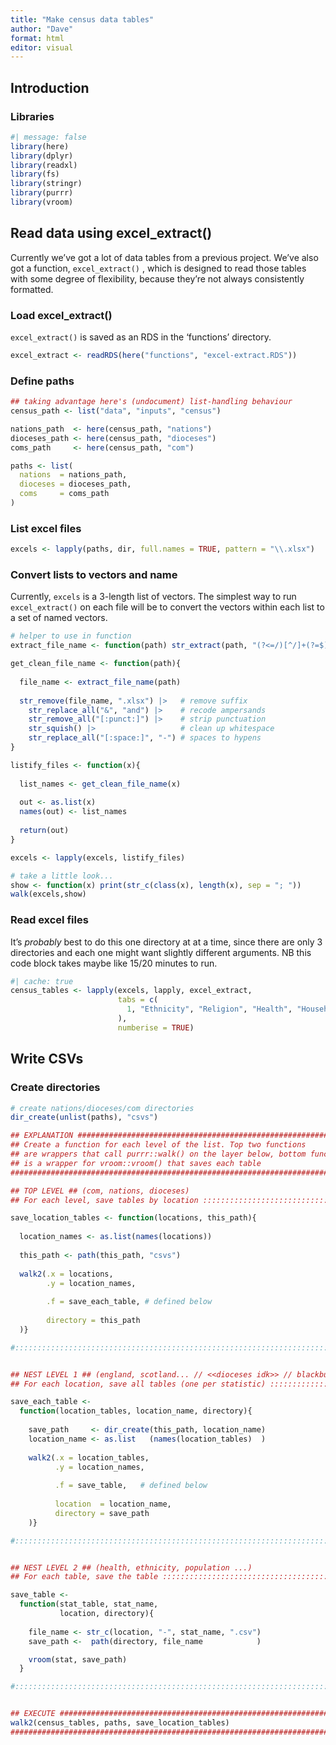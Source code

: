 ```yaml
---
title: "Make census data tables"
author: "Dave"
format: html
editor: visual
---
```


## Introduction

### Libraries

```r
#| message: false
library(here)
library(dplyr)
library(readxl)
library(fs)
library(stringr)
library(purrr)
library(vroom)
```

## Read data using excel_extract()

Currently we've got a lot of data tables from a previous project. We've also got a function, `excel_extract()` , which is designed to read those tables with some degree of flexibility, because they're not always consistently formatted.

### Load excel_extract()

`excel_extract()` is saved as an RDS in the 'functions' directory.

```r
excel_extract <- readRDS(here("functions", "excel-extract.RDS"))
```

### Define paths

```r
## taking advantage here's (undocument) list-handling behaviour
census_path <- list("data", "inputs", "census")

nations_path  <- here(census_path, "nations")
dioceses_path <- here(census_path, "dioceses")
coms_path     <- here(census_path, "com")

paths <- list(
  nations  = nations_path,
  dioceses = dioceses_path,
  coms     = coms_path
)
```

### List excel files

```r
excels <- lapply(paths, dir, full.names = TRUE, pattern = "\\.xlsx")
```

### Convert lists to vectors and name

Currently, `excels` is a 3-length list of vectors. The simplest way to run `excel_extract()` on each file will be to convert the vectors within each list to a set of named vectors.

```r

# helper to use in function
extract_file_name <- function(path) str_extract(path, "(?<=/)[^/]+(?=$)")

get_clean_file_name <- function(path){
  
  file_name <- extract_file_name(path)
  
  str_remove(file_name, ".xlsx") |>   # remove suffix
    str_replace_all("&", "and") |>    # recode ampersands
    str_remove_all("[:punct:]") |>    # strip punctuation
    str_squish() |>                   # clean up whitespace
    str_replace_all("[:space:]", "-") # spaces to hypens
}

listify_files <- function(x){
  
  list_names <- get_clean_file_name(x)
  
  out <- as.list(x)
  names(out) <- list_names
  
  return(out)
}

excels <- lapply(excels, listify_files)

# take a little look...
show <- function(x) print(str_c(class(x), length(x), sep = "; "))
walk(excels,show)
```

### Read excel files

It's *probably* best to do this one directory at at a time, since there are only 3 directories and each one might want slightly different arguments. NB this code block takes maybe like 15/20 minutes to run.

```r
#| cache: true
census_tables <- lapply(excels, lapply, excel_extract,
                        tabs = c(
                          1, "Ethnicity", "Religion", "Health", "Household type"
                        ),
                        numberise = TRUE)
```

## Write CSVs

### Create directories

```r
# create nations/dioceses/com directories
dir_create(unlist(paths), "csvs")

## EXPLANATION ##############################################################
## Create a function for each level of the list. Top two functions          #
## are wrappers that call purrr::walk() on the layer below, bottom function #
## is a wrapper for vroom::vroom() that saves each table                    #
#############################################################################

## TOP LEVEL ## (com, nations, dioceses)                                    
## For each level, save tables by location ::::::::::::::::::::::::::::::::::

save_location_tables <- function(locations, this_path){
  
  location_names <- as.list(names(locations))
    
  this_path <- path(this_path, "csvs")
    
  walk2(.x = locations,
        .y = location_names,
        
        .f = save_each_table, # defined below
          
        directory = this_path 
  )}

#::::::::::::::::::::::::::::::::::::::::::::::::::::::::::::::::::::::::::::


## NEST LEVEL 1 ## (england, scotland... // <<dioceses idk>> // blackburn, sligo...)
## For each location, save all tables (one per statistic) :::::::::::::::::::

save_each_table <- 
  function(location_tables, location_name, directory){
    
    save_path     <- dir_create(this_path, location_name)
    location_name <- as.list   (names(location_tables)  )
    
    walk2(.x = location_tables,
          .y = location_names,
          
          .f = save_table,   # defined below
          
          location  = location_name,
          directory = save_path
    )}

#:::::::::::::::::::::::::::::::::::::::::::::::::::::::::::::::::::::::::::::


## NEST LEVEL 2 ## (health, ethnicity, population ...)
## For each table, save the table ::::::::::::::::::::::::::::::::::::::::::::

save_table <-
  function(stat_table, stat_name,
           location, directory){
    
    file_name <- str_c(location, "-", stat_name, ".csv")
    save_path <-  path(directory, file_name            )

    vroom(stat, save_path)
  }

#:::::::::::::::::::::::::::::::::::::::::::::::::::::::::::::::::::::::::::::


## EXECUTE ###################################################################
walk2(census_tables, paths, save_location_tables)                            #
##############################################################################
```
